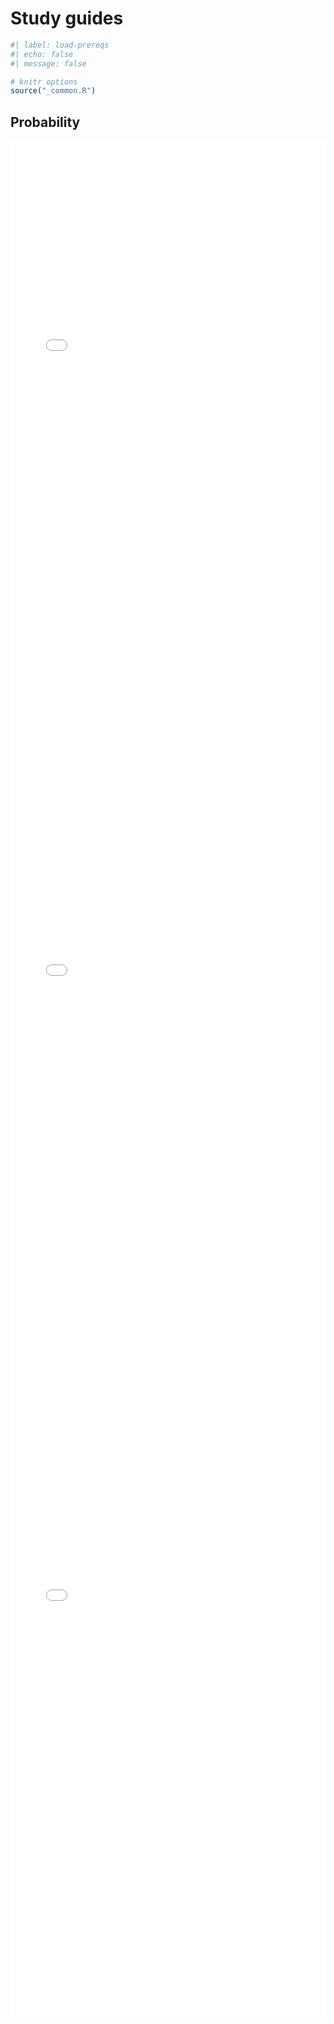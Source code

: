 # Study guides

```r
#| label: load-prereqs
#| echo: false
#| message: false

# knitr options
source("_common.R")

```

## Probability 

<embed src="files/study-guide-prob-a.pdf"type="application/pdf" width="100%" height="1000px"></embed>

<embed src="files/study-guide-prob-b.pdf"type="application/pdf" width="100%" height="1000px"></embed>

<embed src="files/study-guide-prob-c.pdf"type="application/pdf" width="100%" height="1000px"></embed>
